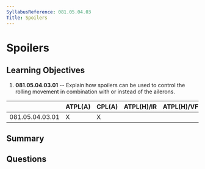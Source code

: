 ```yaml
---
SyllabusReference: 081.05.04.03
Title: Spoilers
---
```


# Spoilers

## Learning Objectives

1.  **081.05.04.03.01** -- Explain how spoilers can be used to control the
    rolling movement in combination with or instead of the ailerons.

|                 | ATPL(A) | CPL(A) | ATPL(H)/IR | ATPL(H)/VFR | CPL(H) | IR | CBIR(A) |
| --------------- | ------- | ------ | ---------- | ----------- | ------ | -- | ------- |
| 081.05.04.03.01 | X       | X      |            |             |        |    |         |

## Summary

## Questions

